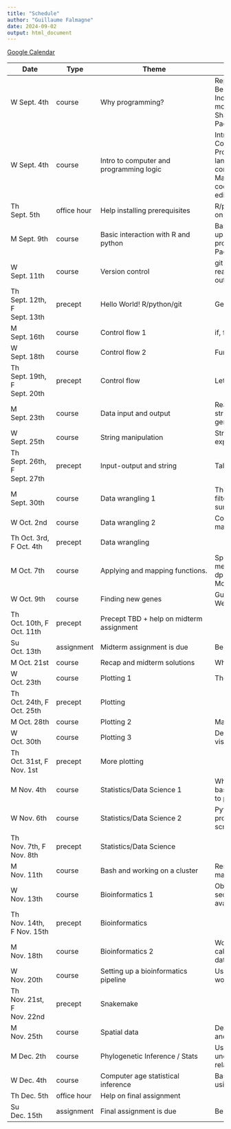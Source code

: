 ```yaml
---
title: "Schedule"
author: "Guillaume Falmagne"
date: 2024-09-02
output: html_document
---
```


[Google Calendar](https://calendar.google.com/calendar/u/1?cid=Y182NjA5NWU5ZTJkNjY3Y2Y2ZjQzMTdhMzU4Nzg2MTkwMDA0MDkyN2JkNWVjYjJlYTliOTgzOWUxZTI4OTFlZTM5QGdyb3VwLmNhbGVuZGFyLmdvb2dsZS5jb20)

| <span style="display: inline-block; width:90px">Date</span> | Type | <span style="display: inline-block; width:250px">Theme</span> | Content                                                                                                                      |
| ---------------------------- | ----------- | ----------------------------------------- | -----------------------------------------------------------------------------------------------------------------------------------------------------------------------------         |
| W  Sept. 4th                 | course      | Why programming?                          | Reproducible research, Bespoke custom analysis, Independence for creating models, Beautiful figures, Sharing analytical tools, Package ecosystem                                      |
| W  Sept. 4th                 | course      | Intro to computer and programming logic   | Intro to programming logic, Computers, Memory, Processors, Programming languages, Interpreted vs compiled languages, Machine code vs source code, Using text files, Text editor, IDE. |
| Th Sept. 5th                 | office hour | Help installing prerequisites             | R/python/Rstudio/VsCode/git on your machine                                                                                                                                           |
| M  Sept. 9th                 | course      | Basic interaction with R and python       | Basic programming; Setting up R, python and your project; Variables; Maths; Packages                                                                                   |
| W  Sept. 11th                | course      | Version control                           | git basics, project discipline, read only data, write only outputs.                                                                                                                   |
| Th Sept. 12th, F Sept. 13th  | precept     | Hello World! R/python/git                 | Getting a working setup                                                                                                                                                              |
| M  Sept. 16th                | course      | Control flow 1                            | if, for, while...                                                                                                                                                                     |
| W  Sept. 18th                | course      | Control flow 2                            | Functions and environments                                                                                                                                                            |
| Th Sept. 19th, F Sept. 20th  | precept     | Control flow                              | Let's start to actually code                                                                                                                                                                            |
| M  Sept. 23th                | course      | Data input and output                     | Reading data from file, data-structures for ecological and genomics data                                                                                                              |
| W  Sept. 25th                | course      | String manipulation                       | Strings and regular expressions                                                                                                                                                       |
| Th Sept. 26th, F Sept. 27th  | precept     | Input-output and string                   | Talking with your program                                                                                                                                                            |
| M  Sept. 30th                | course      | Data wrangling 1                          | The verbs of data wrangling: filter, select, mutate, summarize, joins...                                                                                                              |
| W  Oct.  2nd                 | course      | Data wrangling 2                          | Complex sequences of data manipulation                                                                                                                                                |
| Th Oct.  3rd,  F Oct.  4th   | precept     | Data wrangling                            |                                                                                                                                                                                 |
| M  Oct.  7th                 | course      | Applying and mapping functions.           | Split-apply-combine methods; apply family, plyr, dplyr, map, purrr. Modularizing code.                                                                                                                             |
| W  Oct.  9th                 | course      | Finding new genes                         | Guest Lecture by Cara Weisman                                                                                                                                                                                            |
| Th Oct.  10th, F Oct.  11th  | precept     | Precept TBD + help on midterm assignment  |           
| Su Oct.  13th                | assignment  | Midterm assignment is due                 | Be on time, 11:59pm!                                                                                                                                                                  |
| M  Oct.  21st                | course      | Recap and midterm solutions               | What have you learned?                                                                                                                                                                |
| W  Oct.  23th                | course      | Plotting 1                                | The grammar of graphics                                                                                                                                                               |
| Th Oct.  24th, F Oct.  25th  | precept     | Plotting                                  |                                                                                                                                                                                                      |
| M  Oct.  28th                | course      | Plotting 2                                | Making plots pretty                                                                                                                                                                   |
| W  Oct.  30th                | course      | Plotting 3                                | Designing good visualizations                                                                                                                                                         |
| Th Oct.  31st, F Nov.  1st   | precept     | More plotting                             |                                                                                                                                                                                    |
| M  Nov.  4th                 | course      | Statistics/Data Science 1                 | Why Python, Jupyter setup, basic functions, converting R to python                                                                                                                    |
| W  Nov.  6th                 | course      | Statistics/Data Science 2                 | Python for general purpose programming. IO, vision, web scraping                                                                                                                      |
| Th Nov.  7th,  F Nov.  8th   | precept     | Statistics/Data Science                   |                                                                                                                                                                                                 |
| M  Nov.  11th                | course      | Bash and working on a cluster             | Remote file and job management                                                                                                                                                        |
| W  Nov.  13th                | course      | Bioinformatics 1                          | Objectives of bioinformatic sequence analysis and available tools                                                                                                                     |
| Th Nov.  14th, F Nov.  15th  | precept     | Bioinformatics                            |                                                                                                                                                                       |
| M  Nov.  18th                | course      | Bioinformatics 2                          | Working through a SNP calling pipeline with NGS data                                                                                                                                  |
| W  Nov.  20th                | course      | Setting up a bioinformatics pipeline      | Using snakemake to do real work                                                                                                                                                       |
| Th Nov.  21st, F Nov.  22nd  | precept     | Snakemake                                 |                                                                                                                                                                              |
| M  Nov.  25th                | course      | Spatial data                              | Dealing with shape formats and making maps                                                                                                                                            |
| M  Dec.  2th                 | course      | Phylogenetic Inference / Stats            | Using sequence data to uncover evolutionary relations                                                                                                                                 |
| W  Dec.  4th                 | course      | Computer age statistical inference        | Basic hypothesis testing using permutations                                                                                                                                           |
| Th Dec.  5th                 | office hour | Help on final assignment                  |                                                                                                                                                                                       |
| Su Dec.  15th                | assignment  | Final assignment is due                   | Be on time, 11:59pm!                                                                                                                                                                  |

